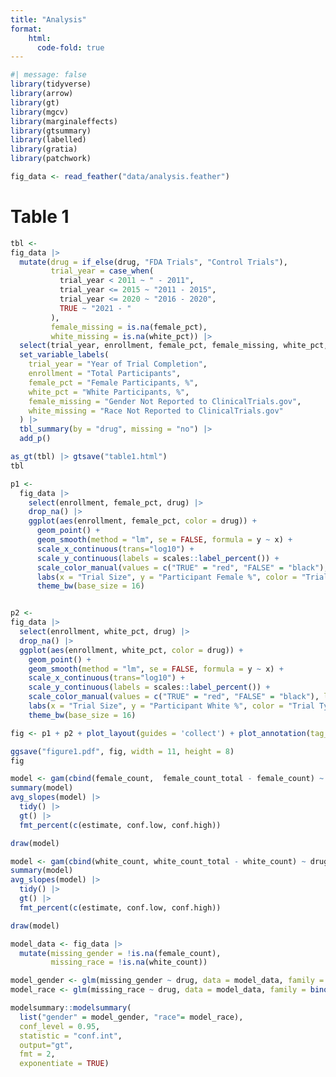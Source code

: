 ```yaml
---
title: "Analysis"
format:
    html:
      code-fold: true
---
```


```r
#| message: false
library(tidyverse)
library(arrow)
library(gt)
library(mgcv)
library(marginaleffects)
library(gtsummary)
library(labelled)
library(gratia)
library(patchwork)

fig_data <- read_feather("data/analysis.feather")
```

# Table 1

```r
tbl <- 
fig_data |>
  mutate(drug = if_else(drug, "FDA Trials", "Control Trials"),
         trial_year = case_when(
           trial_year < 2011 ~ " - 2011",
           trial_year <= 2015 ~ "2011 - 2015",
           trial_year <= 2020 ~ "2016 - 2020",
           TRUE ~ "2021 - "
         ),
         female_missing = is.na(female_pct),
         white_missing = is.na(white_pct)) |>
  select(trial_year, enrollment, female_pct, female_missing, white_pct, white_missing, drug) |>
  set_variable_labels(
    trial_year = "Year of Trial Completion",
    enrollment = "Total Participants",
    female_pct = "Female Participants, %",
    white_pct = "White Participants, %",
    female_missing = "Gender Not Reported to ClinicalTrials.gov",
    white_missing = "Race Not Reported to ClinicalTrials.gov"
  ) |>
  tbl_summary(by = "drug", missing = "no") |>
  add_p()

as_gt(tbl) |> gtsave("table1.html")
tbl
```

```r
p1 <- 
  fig_data |>
    select(enrollment, female_pct, drug) |>
    drop_na() |>
    ggplot(aes(enrollment, female_pct, color = drug)) +
      geom_point() +
      geom_smooth(method = "lm", se = FALSE, formula = y ~ x) + 
      scale_x_continuous(trans="log10") +
      scale_y_continuous(labels = scales::label_percent()) +
      scale_color_manual(values = c("TRUE" = "red", "FALSE" = "black"), labels = c("TRUE" = "FDA", "FALSE" = "Control")) +
      labs(x = "Trial Size", y = "Participant Female %", color = "Trial Type") + 
      theme_bw(base_size = 16)


p2 <- 
fig_data |>
  select(enrollment, white_pct, drug) |>
  drop_na() |>
  ggplot(aes(enrollment, white_pct, color = drug)) +
    geom_point() +
    geom_smooth(method = "lm", se = FALSE, formula = y ~ x) + 
    scale_x_continuous(trans="log10") +
    scale_y_continuous(labels = scales::label_percent()) +
    scale_color_manual(values = c("TRUE" = "red", "FALSE" = "black"), labels = c("TRUE" = "FDA", "FALSE" = "Control")) +
    labs(x = "Trial Size", y = "Participant White %", color = "Trial Type") + 
    theme_bw(base_size = 16)

fig <- p1 + p2 + plot_layout(guides = 'collect') + plot_annotation(tag_levels = 'a') & theme(legend.position = 'bottom')

ggsave("figure1.pdf", fig, width = 11, height = 8)
fig
```

```r
model <- gam(cbind(female_count,  female_count_total - female_count) ~ drug + s(size, bs = "cr", k = 5), data = fig_data, family = "binomial")
summary(model)
avg_slopes(model) |>
  tidy() |>
  gt() |>
  fmt_percent(c(estimate, conf.low, conf.high))
```

```r
draw(model)
```


```r
model <- gam(cbind(white_count, white_count_total - white_count) ~ drug + s(size, bs = "cr", k = 5), data = fig_data, family = "binomial", method = "REML")
summary(model)
avg_slopes(model) |>
  tidy() |>
  gt() |>
  fmt_percent(c(estimate, conf.low, conf.high))
```
```r
draw(model)
```


```r
model_data <- fig_data |>
  mutate(missing_gender = !is.na(female_count),
         missing_race = !is.na(white_count))

model_gender <- glm(missing_gender ~ drug, data = model_data, family = binomial())
model_race <- glm(missing_race ~ drug, data = model_data, family = binomial())

modelsummary::modelsummary(
  list("gender" = model_gender, "race"= model_race),
  conf_level = 0.95,
  statistic = "conf.int",
  output="gt",
  fmt = 2,
  exponentiate = TRUE)
```

